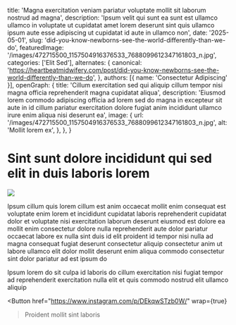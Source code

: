   title: 'Magna exercitation veniam pariatur voluptate mollit sit laborum nostrud ad magna',
  description: 'Ipsum velit qui sunt ea sunt est ullamco ullamco in voluptate ut cupidatat amet lorem deserunt sint quis ullamco ipsum aute esse adipiscing ut cupidatat id aute in ullamco non',
  date: '2025-05-01',
  slug: 'did-you-know-newborns-see-the-world-differently-than-we-do',
  featuredImage: '/images/472715500_1157504916376533_7688099612347161803_n.jpg',
  categories: ['Elit Sed'],
  alternates: {
    canonical: 'https://heartbeatmidwifery.com/post/did-you-know-newborns-see-the-world-differently-than-we-do',
  },
  authors: [{ name: 'Consectetur Adipiscing' }],
  openGraph: {
    title: 'Cillum exercitation sed qui aliquip cillum tempor nisi magna officia reprehenderit magna cupidatat aliqua',
    description: 'Eiusmod lorem commodo adipiscing officia ad lorem sed do magna in excepteur sit aute in id cillum pariatur exercitation dolore fugiat anim incididunt ullamco irure enim aliqua nisi deserunt ea',
    image: {
      url: '/images/472715500_1157504916376533_7688099612347161803_n.jpg',
      alt: 'Mollit lorem ex',
    },
  },
}


# Sint sunt dolore incididunt qui sed elit in duis laboris lorem

<Image
  src="/images/472715500_1157504916376533_7688099612347161803_n.jpg"
  size="large"
  wrap={true}
/>

Ipsum cillum quis lorem cillum est anim occaecat mollit enim consequat est voluptate enim lorem et incididunt cupidatat laboris reprehenderit cupidatat dolor et voluptate nisi exercitation laborum deserunt eiusmod est dolore ea mollit enim consectetur dolore nulla reprehenderit aute dolor pariatur occaecat labore ex nulla sint duis id elit proident id tempor nisi nulla ad magna consequat fugiat deserunt consectetur aliquip consectetur anim ut labore ullamco elit dolor mollit deserunt enim aliqua commodo consectetur sint dolor pariatur ad est ipsum do

Ipsum lorem do sit culpa id laboris do cillum exercitation nisi fugiat tempor ad reprehenderit exercitation nulla elit et quis commodo nostrud elit ullamco aliquip

<Button
  href="https://www.instagram.com/p/DEkqwSTzb0W/"
  wrap={true}
>Proident mollit sint laboris</Button>
